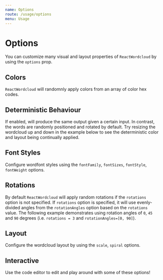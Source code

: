 ```yaml
---
name: Options
route: /usage/options
menu: Usage
---
```




# Options

You can customize many visual and layout properties of `ReactWordcloud` by using the `options` prop.

## Colors

`ReactWordcloud` will randomnly apply colors from an array of color hex codes.

<Playground>
  <ReactWordcloud
    options={{
      colors: ['#1f77b4', '#9467bd', '#8c564b'],
    }}
    words={words}
  />
</Playground>

## Deterministic Behaviour

If enabled, will produce the same output given a certain input. In contrast, the words are randomly positioned and rotated by default. Try resizing the wordcloud up and down in the example below to see the deterministic color and layout being continually applied.

<Playground>
  <ReactWordcloud
    options={{
      deterministic: true,
    }}
    words={words}
  />
</Playground>

## Font Styles

Configure wordfont styles using the `fontFamily`, `fontSizes`, `fontStyle`, `fontWeight` options.

<Playground>
  <ReactWordcloud
    options={{
      fontFamily: 'courier new',
      fontSizes: [10, 20],
      fontStyle: 'italic',
      fontWeight: 'bold',
    }}
    words={words}
  />
</Playground>

## Rotations

By default `ReactWordcloud` will apply random rotations if the `rotations` option is not specified. If `rotations` option is specified, it will use evenly-divided angles from the `rotationAngles` option based on the `rotations` value. The following example demonstrates using rotation angles of `0`, `45` and `90` degrees (i.e. `rotations = 3` and `rotationAngles=[0, 90]`).

<Playground>
  <ReactWordcloud
    options={{
      rotations: 3,
      rotationAngles: [0, 90],
    }}
    words={words}
  />
</Playground>

## Layout

Configure the wordcloud layout by using the `scale`, `spiral` options.

<Playground>
  <ReactWordcloud
    options={{
      scale: 'log',
      spiral: 'rectangular',
    }}
    words={words}
  />
</Playground>

## Interactive

Use the code editor to edit and play around with some of these options!

<Playground>
  <ReactWordcloud
    words={words}
    options={{
      colors: [
        '#1f77b4',
        '#ff7f0e',
        '#2ca02c',
        '#d62728',
        '#9467bd',
        '#8c564b',
      ],
      enableTooltip: true,
      deterministic: false,
      fontFamily: 'impact',
      fontSizes: [5, 60],
      fontStyle: 'normal',
      fontWeight: 'normal',
      padding: 1,
      rotations: 3,
      rotationAngles: [0, 90],
      scale: 'sqrt',
      spiral: 'archimedean',
      transitionDuration: 1000,
    }}
  />
</Playground>
